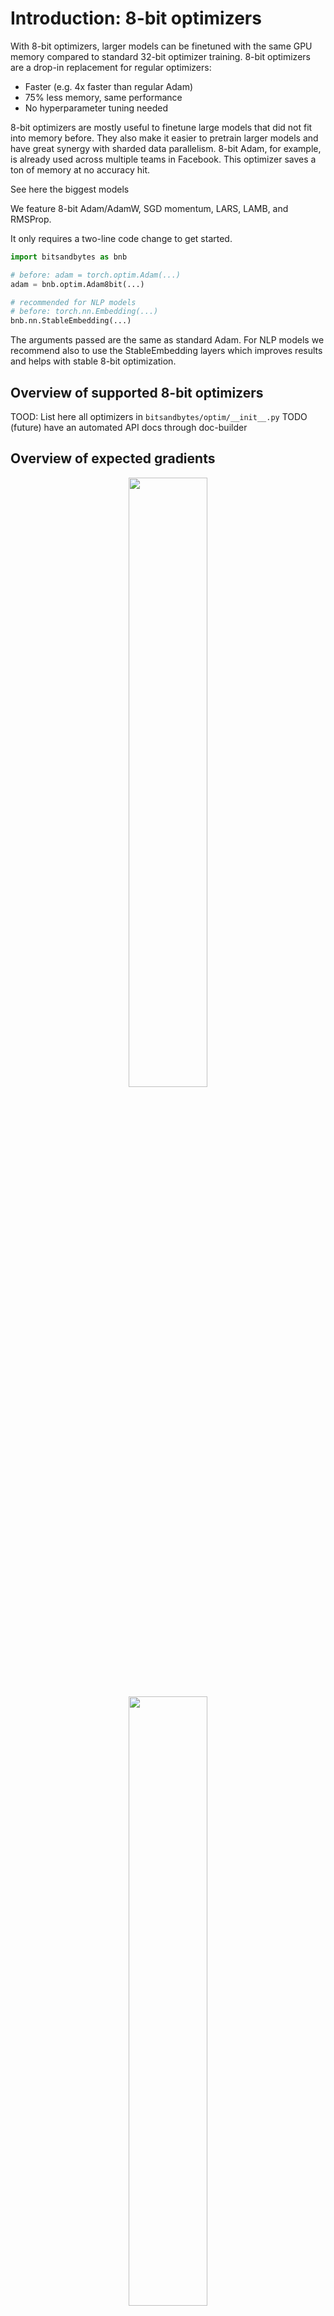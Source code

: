 # Introduction: 8-bit optimizers

With 8-bit optimizers, larger models can be finetuned with the same GPU memory compared to standard 32-bit optimizer training. 8-bit optimizers are a drop-in replacement for regular optimizers:

- Faster (e.g. 4x faster than regular Adam)
- 75% less memory, same performance
- No hyperparameter tuning needed

8-bit optimizers are mostly useful to finetune large models that did not fit into memory before. They also make it easier to pretrain larger models and have great synergy with sharded data parallelism. 8-bit Adam, for example, is already used across multiple teams in Facebook. This optimizer saves a ton of memory at no accuracy hit.

See here the biggest models

We feature 8-bit Adam/AdamW, SGD momentum, LARS, LAMB, and RMSProp.

It only requires a two-line code change to get started.
```py
import bitsandbytes as bnb

# before: adam = torch.optim.Adam(...)
adam = bnb.optim.Adam8bit(...)

# recommended for NLP models
# before: torch.nn.Embedding(...)
bnb.nn.StableEmbedding(...)
```

The arguments passed are the same as standard Adam. For NLP models we recommend also to use the StableEmbedding layers which improves results and helps with stable 8-bit optimization.

## Overview of supported 8-bit optimizers

TOOD: List here all optimizers in `bitsandbytes/optim/__init__.py`
TODO (future) have an automated API docs through doc-builder

## Overview of expected gradients

<div style="text-align: center">
<img src="https://huggingface.co/datasets/huggingface/documentation-images/resolve/main/bitsandbytes/optimizer_comparison.png", width="50%">
</div>

<div style="text-align: center">
<img src="https://huggingface.co/datasets/huggingface/documentation-images/resolve/main/bitsandbytes/optimizer_largest_model.png", width="50%">
</div>

# Research Background

Stateful optimizers maintain gradient statistics over time, e.g. the exponentially smoothed sum (SGD with momentum) or squared sum (Adam) of past gradient values. This state can be used to accelerate optimization compared to plain stochastic gradient descent but uses memory that might otherwise be allocated to model parameters, thereby limiting the maximum size of models trained in practice. `bitsandbytes` optimizers use 8-bit statistics, while maintaining the performance levels of using 32-bit optimizer states.

To overcome the resulting computational, quantization and stability challenges, 8-bit optimizers have three components:

1- **Block-wise quantization** divides input tensors into smaller blocks that are independently quantized, therein isolating outliers and distributing the error more equally over all bits. Each block is processed in parallel across cores, yielding faster optimization and high precision quantization.
2- **dynamic quantization**, which quantizes both small and large values with high precision,
3- a **stable embedding layer** improves stability during optimization for models with word embeddings.

With these components, performing an optimizer update with 8-bit states is straightforward. We dequantize the 8-bit optimizer states to 32-bit, perform the update and then quantize the states back to 8-bit for storage.

We do this 8-bit to 32-bit conversion element-by-element in registers, which means no slow copies to GPU memory or additional temporary memory are needed to perform quantization and dequantization. For GPUs, this makes 8-bit optimizers faster than regular 32-bit optimizers.

For more details, please refer to the paper [8-bit Optimizers via Block-wise Quantization](https://arxiv.org/abs/2110.02861)

## Stable Embedding Layer

The Stable Embedding Layer enhances the standard word embedding layer for improved training stability in NLP tasks. It addresses the challenge of non-uniform input distributions and mitigates extreme gradient variations, ensuring smoother training processes.

### Features:

- **Initialization**: Utilizes Xavier uniform initialization to maintain consistent variance, reducing the likelihood of large gradients.
- **Normalization**: Incorporates layer normalization before adding positional embeddings, aiding in output stability.
- **Optimizer States**: Employs 32-bit optimizer states exclusively for this layer to enhance stability, while the rest of the model may use standard 16-bit precision.

### Benefits:

- Designed to support more aggressive quantization strategies without compromising training stability.
- Helps in achieving stable training outcomes, particularly important for models dealing with diverse and complex language data.

# Usage

Some more examples of how you can replace your old optimizer with the 8-bit optimizer:

```diff
import bitsandbytes as bnb

- adam = torch.optim.Adam(model.parameters(), lr=0.001, betas=(0.9, 0.995)) # comment out old optimizer
+ adam = bnb.optim.Adam8bit(model.parameters(), lr=0.001, betas=(0.9, 0.995)) # add bnb optimizer

# use 32-bit Adam with 5th percentile clipping
+ adam = bnb.optim.Adam(model.parameters(), lr=0.001, betas=(0.9, 0.995),
                      optim_bits=32, percentile_clipping=5)
```

# How to override config hyperparameters for particular weights/parameters

If you want to optimize some unstable parameters with 32-bit Adam and others with 8-bit Adam, you can use the `GlobalOptimManager`. With this, we can also configure specific hyperparameters for particular layers, such as embedding layers. To do that, we need two things:

1) Register the parameter while they are still on the CPU,
2) override the config with the new desired hyperparameters (anytime, anywhere)

For global overrides in many different places in your code you can do:

```python
import torch
import bitsandbytes as bnb

mng = bnb.optim.GlobalOptimManager.get_instance()

model = MyModel()
mng.register_parameters(model.parameters()) # 1. register parameters while still on CPU

model = model.cuda()
# use 8-bit optimizer states for all parameters
adam = bnb.optim.Adam(model.parameters(), lr=0.001, optim_bits=8)

# 2a. override: the parameter model.fc1.weight now uses 32-bit Adam
mng.override_config(model.fc1.weight, 'optim_bits', 32)

# 2b. override: the two special layers use
# sparse optimization + different learning rate + different Adam betas
mng.override_config([model.special.weight, model.also_special.weight],
                    key_value_dict ={'is_sparse': True, 'lr': 1e-5, 'betas'=(0.9, 0.98)})
```
Possible options for the config override are: `betas, eps, weight_decay, lr, optim_bits, min_8bit_size, percentile_clipping, block_wise, max_unorm`

For overrides for particular layers we recommend overriding locally in each module. You can do this by passing the module, the parameter, and its attribute name to the GlobalOptimManager:
```python
class MyModule(torch.nn.Module):
  def __init__(din, dout):
    super(MyModule, self).__init__()
    self.linear = torch.nn.Linear(din, dout)
    # optimization will happen in 32-bit and
    # learning rate will be set to 0.0001 independent of the main learning rate
    config = {'optim_bits': 32, 'lr' : 0.0001}
    GlobalOptimManager.get_instance().register_module_override(self, 'weight', config)

```

# API Docs

... under construction ...

Here we'll provide auto-generated API docs soon. Please feel free to contribute doc-strings for the respective optimizers, as `bitsandbytes` is a community effort.
